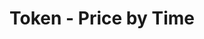 ---
title: 'Token - Price by Time'
openapi: '/en/api-reference/openapi-en.json GET /v1/token/{chain}/{tokenAddress}/price'
---